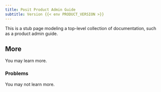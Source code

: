 ```yaml
---
title: Posit Product Admin Guide
subtitle: Version {{< env PRODUCT_VERSION >}}
---
```


This is a stub page modeling a top-level collection of documentation, such as
a product admin guide.

## More

You may learn more.

### Problems

You may not learn more.
